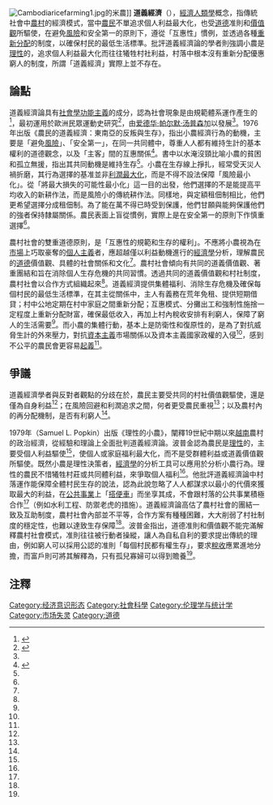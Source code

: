 [[File:Cambodiaricefarming1.jpg|thumbnail]]的米農]]
'''道義經濟'''（{{lang-en|Moral economy}}），[[經濟人類學|經濟人類學]]概念，指傳統社會中[[農村|農村]]的經濟模式，當中[[農民|農民]]不單追求個人利益最大化，也受[[道德|道德]]准則和[[價值觀|價值觀]]所驅使，在避免[[風險|風險]]和安全第一的原則下，遵從「互惠性」慣例，並透過各種[[再分配|重新分配]]的制度，以確保村民的最低生活標準。批評道義經濟論的學者則強調小農是[[理性|理性]]的，追求個人利益最大化而往往犧牲村社利益，村落中根本沒有重新分配優惠窮人的制度，所謂「道義經濟」實際上並不存在。

==論點==
道義經濟論具有[[社會學|社會學]][[功能主義|功能主義]]的成分，認為社會現象是由規範體系運作產生的<ref name="李">{{cite book |author=李丹（Daniel Little）|others=張天虹等譯|title=《理解農民中國：社會科學哲學的個案研究》| pages=30-73|chapter=〈關於道義經濟的爭論〉|publisher=江蘇人民出版社|location=南京|year=2008|isbn=9787214057150|language=zh-hans}}</ref>{{rp|31}}，最初運用於歐洲民眾運動史研究<ref name="岸">{{cite book |author=岸本美緒|others=劉迪瑞譯|title=《清代中國的物價與經濟波動》| pages=61-81|chapter=〈道義經濟論與中國社會研究〉|publisher=社會科學文獻出版社|location=北京|year=2010|isbn=7509707587|language=zh-hans}}</ref>{{rp|62}}，由[[爱德华·帕尔默·汤普森|爱德华·帕尔默·汤普森]]加以發展<ref name="李"/>{{rp|30}}。1976年{{Link-en|詹姆斯·斯科特|James C. Scott}}出版《農民的道義經濟：東南亞的反叛與生存》，指出小農經濟行為的動機，主要是「避免[[風險|風險]]」、「安全第一」，在同一共同體中，尊重人人都有維持生計的基本權利的道德觀念，以及「主客」間的互惠關係<ref name="黃">{{cite book |author=黃宗智|title=《華北的小農經濟與社會變遷》|url=|publisher=牛津大學出版社|location=香港|year=1994|isbn=0195865189|language=zh-hant}}</ref>{{rp|6}}。書中以水淹沒頸比喻小農的貧困和孤立無援，指出其共同動機是維持生存<ref name="岸"/>{{rp|81、64}}。小農在生存線上掙扎，經常受天災人禍折磨，其行為選擇的基准並非[[利潤最大化|利潤最大化]]，而是不得不設法保障「風險最小化」。從「將最大損失的可能性最小化」這一目的出發，他們選擇的不是能提高平均收入的新耕作法，而是風險小的傳統耕作法。同樣地，與定額租佃制相比，他們更希望選擇分成租佃制。為了能在萬不得已時受到保護，他們甘願與能夠保護他們的強者保持隸屬關係。農民表面上盲從慣例，實際上是在安全第一的原則下作慎重選擇<ref name="岸"/>{{rp|63}}。

農村社會的雙重道德原則，是「互惠性的規範和生存的權利」。不應將小農視為在[[市場|市場]]上巧取豪奪的[[個人主義|個人主義]]者，應超越僅以利益動機進行的[[經濟學|經濟學]]分析，理解農民的[[道德|道德]]價值觀、具體的社會關係和文化<ref name="岸"/>{{rp|65}}。農村社會傾向有共同的道義價值觀、著重團結和旨在消除個人生存危機的共同習慣。透過共同的道義價值觀和村社制度，農村社會以合作方式組織起來<ref name="李"/>{{rp|30}}。道義經濟提供集體福利、消除生存危機及確保每個村民的最低生活標準，在其主從關係中，主人有義務在荒年免租、提供短期借貸；村中公地定期在村中家庭之間重新分配；互惠模式、分攤出工和強制性施捨一定程度上重新分配財富，確保最低收入，再加上村內稅收安排有利窮人，保障了窮人的生活需要<ref name="李"/>{{rp|34}}。而小農的集體行動，基本上是防衛性和復原性的，是為了對抗威脅生計的外來壓力，對抗[[資本主義|資本主義]]市場關係以及資本主義國家政權的入侵<ref name="黃"/>{{rp|6}}，感到不公平的農民會更容易[[起義|起義]]<ref name="李"/>{{rp|33}}。

==爭議==
道義經濟學者與反對者觀點的分歧在於，農民主要受共同的村社價值觀驅使，還是僅為自身利益<ref name="李"/>{{rp|31}}；在風險回避和利潤追求之間，何者更受農民重視<ref name="岸"/>{{rp|64}}；以及農村內的再分配機制，是否有利窮人<ref name="李"/>{{rp|69}}。

1979年{{Link-en|波普金|Samuel L. Popkin}}（Samuel L. Popkin）出版《理性的小農》，闡釋19世紀中期以來[[越南|越南]]農村的政治經濟，從經驗和理論上全面批判道義經濟論。波普金認為農民是[[理性|理性]]的，主要受個人利益驅使<ref name="李"/>{{rp|35、31}}，使個人或家庭福利最大化，而不是受群體利益或道義價值觀所驅使。既然小農是理性決策者，[[經濟學|經濟學]]的分析工具可以應用於分析小農行為。理性的農民不惜犧牲村莊或共同體利益，來爭取個人福利<ref name="李"/>{{rp|35、30}}。他批評道義經濟論中村落運作能保障全體村民生存的說法，認為此說忽略了人人都謀求以最小的代價來獲取最大的利益，在[[公共事業|公共事業]]上「[[搭便車問題|搭便車]]」而坐享其成，不會跟村落的公共事業積極合作<ref name="岸"/>{{rp|65}}（例如水利工程、防禦老虎的措施）。道義經濟論高估了農村社會的團結一致及互助制度，農村社會內部並不平等，合作方案有種種困難，大大削弱了村社制度的穩定性，也難以達致生存保障<ref name="李"/>{{rp|36、31}}。波普金指出，道德准則和價值觀不能完滿解釋農村社會模式，准則往往被行動者操縱，讓人為自私自利的要求提出傳統的理由，例如窮人可以採用公認的准則「每個村民都有權生存」，要求[[稅收|稅收]]應累進地分擔，而富戶則可將其解釋為，只有孤兒寡婦可以得到贍養<ref name="李"/>{{rp|38-39}}。

==注釋==
{{Reflist}}
[[Category:经济意识形态|Category:经济意识形态]]
[[Category:社會科學|Category:社會科學]]
[[Category:伦理学与统计学|Category:伦理学与统计学]]
[[Category:市场失灵|Category:市场失灵]]
[[Category:道德|Category:道德]]